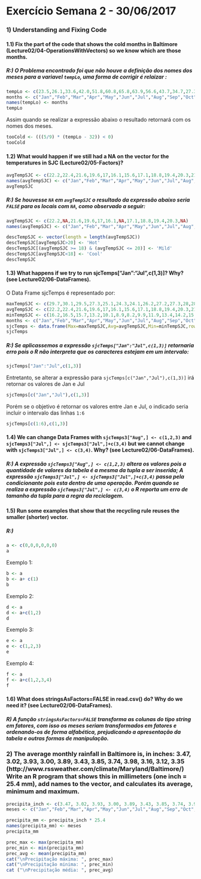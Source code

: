 
# Exercício Semana 2 - 30/06/2017

### 1) Understanding and Fixing Code
#### 1.1) Fix the part of the code that shows the cold months in Baltimore (Lecture02/04-OperationsWithVectors) so we know which are those months.
##### R:) O Problema encontrado foi que não houve a definição dos *_nomes_* dos meses para a variavel `tempLo`, uma forma de corrigir é relaizar :

```r
tempLo <- c(23.5,26.1,33.6,42.0,51.8,60.8,65.8,63.9,56.6,43.7,34.7,27.3)
months <- c("Jan","Feb","Mar","Apr","May","Jun","Jul","Aug","Sep","Oct","Nov","Dec")
names(tempLo) <- months
tempLo
```
Assim quando se realizar a expressão abaixo o resultado retornará com os nomes dos meses.
```r
tooCold <- (((5/9) * (tempLo - 32)) < 0)
tooCold
```

#### 1.2) What would happen if we still had a NA on the vector for the temperatures in SJC (Lecture02/05-Factors)?

```r
avgTempSJC <- c(22.2,22.4,21.6,19.6,17,16.1,15.6,17.1,18.8,19.4,20.3,21.4)
names(avgTempSJC) <- c("Jan","Feb","Mar","Apr","May","Jun","Jul","Aug","Sep","Oct","Nov","Dec")
avgTempSJC
```

##### R:) Se houvesse `NA` em `avgTempSJC` o resultado da expressão abaixo seria `FALSE` para os locais com `NA`, como observado a seguir:

```r
avgTempSJC <- c(22.2,NA,21.6,19.6,17,16.1,NA,17.1,18.8,19.4,20.3,NA)
names(avgTempSJC) <- c("Jan","Feb","Mar","Apr","May","Jun","Jul","Aug","Sep","Oct","Nov","Dec")

descTempSJC <- vector(length = length(avgTempSJC))
descTempSJC[avgTempSJC>20] <- 'Hot' 
descTempSJC[(avgTempSJC >= 18) & (avgTempSJC <= 20)] <- 'Mild'
descTempSJC[avgTempSJC<18] <- 'Cool' 
descTempSJC
```

#### 1.3) What happens if we try to run sjcTemps["Jan":"Jul",c(1,3)]? Why? (see Lecture02/06-DataFrames).

O Data Frame sjcTemps é representado por:
```r
maxTempSJC <- c(29.7,30.1,29.5,27.3,25.1,24.3,24.1,26.2,27.2,27.3,28,28.7)
avgTempSJC <- c(22.2,22.4,21.6,19.6,17,16.1,15.6,17.1,18.8,19.4,20.3,21.4)
minTempSJC <- c(16.2,16.5,15.7,13.2,10.1,8.9,8.2,9.9,11.9,13.4,14.2,15.3)
months <- c("Jan","Feb","Mar","Apr","May","Jun","Jul","Aug","Sep","Oct","Nov","Dec")
sjcTemps <- data.frame(Max=maxTempSJC,Avg=avgTempSJC,Min=minTempSJC,row.names = months)
sjcTemps
```

##### R:) Se aplicassemos a expressão `sjcTemps["Jan":"Jul",c(1,3)]` retornaria erro pois o R não interpreta que os caracteres estejam em um intervalo:

```r
sjcTemps["Jan":"Jul",c(1,3)]
```

Entretanto, se alterar a expressão para  `sjcTemps[c("Jan","Jul"),c(1,3)]` irá retornar os valores de Jan e Jul
```r
sjcTemps[c("Jan","Jul"),c(1,3)]

```
Porém se o objetivo é retornar os valores entre Jan e Jul, o indicado seria incluir o intervalo das linhas `1:6`
```r

sjcTemps[c(1:6),c(1,3)]
```

#### 1.4) We can change Data Frames with `sjcTemps3["Aug",] <- c(1,2,3)` and `sjcTemps3["Jul",] <- sjcTemps3["Jul",]+c(3,4)` but we cannot change with `sjcTemps3["Jul",] <- c(3,4)`. Why? (see Lecture02/06-DataFrames).

##### R:) A expressão `sjcTemps3["Aug",] <- c(1,2,3)` altera os valores pois a quantidade de valores da tabela é a mesma da tupla a ser inserida; A expressão `sjcTemps3["Jul",] <- sjcTemps3["Jul",]+c(3,4)` passa pela condicionante pois esta dentro de uma operação. Porém quando se realiza a expressão `sjcTemps3["Jul",] <- c(3,4)` o R reporta um erro de tamanho da tupla para a regra da reciclagem.


#### 1.5) Run some examples that show that the recycling rule reuses the smaller (shorter) vector.

##### R:) 
```r
a <- c(0,0,0,0,0,0)
a
```
Exemplo 1:
```r
b <- a
b <- a+ c(1)
b
```
Exemplo 2:
```r
d <- a
d <- a+c(1,2)
d
```
Exemplo 3:
```r
e <- a
e <- c(1,2,3)
e
```
Exemplo 4:
```r
f <- a 
f <- a+c(1,2,3,4)
f
```

#### 1.6) What does stringsAsFactors=FALSE in read.csv() do? Why do we need it? (see Lecture02/06-DataFrames).
##### R) A função `stringsAsFactors=FALSE` transforma as colunas do tipo string em fatores, com isso os meses seriam transformados em fatores e ordenando-os de forma alfabética, prejudicando a apresentação da tabela e outras formas de manipulação.

### 2) The average monthly rainfall in Baltimore is, in inches: 3.47, 3.02, 3.93, 3.00, 3.89, 3.43, 3.85, 3.74, 3.98, 3.16, 3.12, 3.35 (http://www.rssweather.com/climate/Maryland/Baltimore/) Write an R program that shows this in millimeters (one inch = 25.4 mm), add names to the vector, and calculates its average, minimum and maximum.

```r
precipita_inch <- c(3.47, 3.02, 3.93, 3.00, 3.89, 3.43, 3.85, 3.74, 3.98, 3.16, 3.12, 3.35)
meses <- c("Jan","Feb","Mar","Apr","May","Jun","Jul","Aug","Sep","Oct","Nov","Dec")

precipita_mm <- precipita_inch * 25.4
names(precipita_mm) <- meses
precipita_mm

prec_max <- max(precipita_mm)
prec_min <- min(precipita_mm)
prec_avg <- mean(precipita_mm)
cat("\nPrecipitação máxima: ", prec_max)
cat("\nPrecipitação minima: ", prec_min)
cat ("\nPrecipitação média: ", prec_avg)


```

